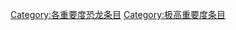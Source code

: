 {{catmore1|[[Wikipedia:恐龙专题|Wikipedia:恐龙专题]]}}
{{Articles by Importance|topic=恐龙|project=恐龙|format=toc}}
{{emptycat}}

[[Category:各重要度恐龙条目|Category:各重要度恐龙条目]]
[[Category:极高重要度条目|Category:极高重要度条目]]